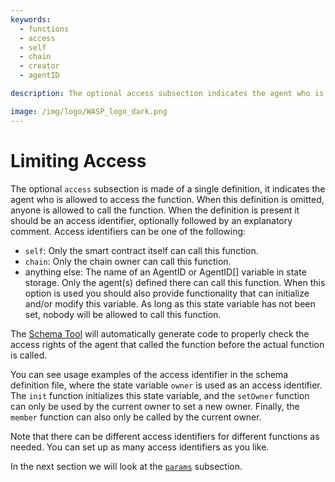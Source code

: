```yaml
---
keywords:
  - functions
  - access
  - self
  - chain
  - creator
  - agentID

description: The optional access subsection indicates the agent who is allowed to access the function. When this definition is omitted, anyone is allowed to call the function.

image: /img/logo/WASP_logo_dark.png
---
```


# Limiting Access

The optional `access` subsection is made of a single definition, it indicates the agent
who is allowed to access the function. When this definition is omitted, anyone is allowed
to call the function. When the definition is present it should be an access identifier,
optionally followed by an explanatory comment. Access identifiers can be one of the
following:

- `self`: Only the smart contract itself can call this function.
- `chain`: Only the chain owner can call this function.
- anything else: The name of an AgentID or AgentID[] variable in state storage. Only the
  agent(s) defined there can call this function. When this option is used you should also
  provide functionality that can initialize and/or modify this variable. As long as this
  state variable has not been set, nobody will be allowed to call this function.

The [Schema Tool](usage.mdx) will automatically generate code to properly check the access
rights of the agent that called the function before the actual function is called.

You can see usage examples of the access identifier in the schema definition file, where
the state variable `owner` is used as an access identifier. The `init` function
initializes this state variable, and the `setOwner` function can only be used by the
current owner to set a new owner. Finally, the `member` function can also only be called
by the current owner.

Note that there can be different access identifiers for different functions as needed. You
can set up as many access identifiers as you like.

In the next section we will look at the [`params`](params.mdx) subsection.
